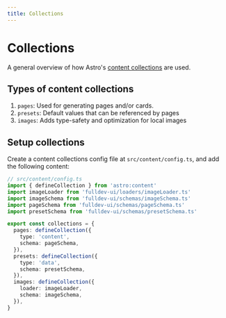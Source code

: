 ```yaml
---
title: Collections
---
```


# Collections

A general overview of how Astro's [content collections](https://docs.astro.build/en/guides/content-collections/) are used.

## Types of content collections

1. `pages`: Used for generating pages and/or cards.
2. `presets`: Default values that can be referenced by pages
3. `images`: Adds type-safety and optimization for local images

## Setup collections

Create a content collections config file at `src/content/config.ts`, and add the following content:

```ts
// src/content/config.ts
import { defineCollection } from 'astro:content'
import imageLoader from 'fulldev-ui/loaders/imageLoader.ts'
import imageSchema from 'fulldev-ui/schemas/imageSchema.ts'
import pageSchema from 'fulldev-ui/schemas/pageSchema.ts'
import presetSchema from 'fulldev-ui/schemas/presetSchema.ts'

export const collections = {
  pages: defineCollection({
    type: 'content',
    schema: pageSchema,
  }),
  presets: defineCollection({
    type: 'data',
    schema: presetSchema,
  }),
  images: defineCollection({
    loader: imageLoader,
    schema: imageSchema,
  }),
}
```
